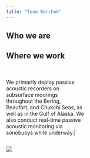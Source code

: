 ```yaml
---
title: "Team Berchok"
---
```


## Who we are



## Where we work








::: {.column width="42%"}
|       |
|:-----:|
<p></p>
We primarily deploy passive acoustic recorders on subsurface moorings throughout the Bering, Beaufort, and Chukchi Seas, as well as in the Gulf of Alaska.  We also conduct real-time passive acoustic monitoring via sonobuoys while underway.|
:::

::: {.column width="48%"}
![](images/AFSCimages/MMLmoorings_currentVsAll.png){fig-alt="" fig-align="center"}
::::
